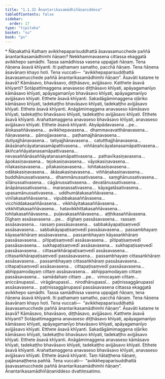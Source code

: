 ```yaml
---
title: "1.1.32 Ānantarikasamādhiñāṇaniddesa"
tableOfContents: false
sidebar:
  order: 17
type: "tipitaka"
basket: "su"
book: "ps"
---
```



<DynamicBreadcrumb />

<Paragraph type="center" book="ps">
* Ñāṇakathā
</Paragraph>


<Division number="80" book="ps">

<Paragraph number="551" book="ps">
Kathaṃ avikkhepaparisuddhattā āsavasamucchede paññā ānantarikasamādhimhi ñāṇaṃ? Nekkhammavasena cittassa ekaggatā avikkhepo samādhi. Tassa samādhissa vasena uppajjati ñāṇaṃ. Tena ñāṇena āsavā khīyanti. Iti paṭhamaṃ samatho, pacchā ñāṇaṃ. Tena ñāṇena āsavānaṃ khayo hoti. Tena vuccati—  “avikkhepaparisuddhattā āsavasamucchede paññā ānantarikasamādhimhi ñāṇaṃ”.
</Paragraph>

<Paragraph number="552" book="ps">
<Emphasis>Āsavā</Emphasis>ti katame te āsavā? Kāmāsavo, bhavāsavo, diṭṭhāsavo, avijjāsavo.
</Paragraph>

<Paragraph number="553" book="ps">
Katthete āsavā khīyanti? Sotāpattimaggena anavaseso diṭṭhāsavo khīyati, apāyagamanīyo kāmāsavo khīyati, apāyagamanīyo bhavāsavo khīyati, apāyagamanīyo avijjāsavo khīyati. Etthete āsavā khīyanti. Sakadāgāmimaggena oḷāriko kāmāsavo khīyati, tadekaṭṭho bhavāsavo khīyati, tadekaṭṭho avijjāsavo khīyati. Etthete āsavā khīyanti. Anāgāmimaggena anavaseso kāmāsavo khīyati, tadekaṭṭho bhavāsavo khīyati, tadekaṭṭho avijjāsavo khīyati. Etthete āsavā khīyanti. Arahattamaggena anavaseso bhavāsavo khīyati, anavaseso avijjāsavo khīyati. Etthete āsavā khīyanti.
</Paragraph>

<Paragraph number="554" book="ps">
Abyāpādavasena …pe…  ālokasaññāvasena…  avikkhepavasena…  dhammavavatthānavasena…  ñāṇavasena…  pāmojjavasena…  paṭhamajjhānavasena…  dutiyajjhānavasena…  tatiyajjhānavasena…  catutthajjhānavasena…  ākāsānañcāyatanasamāpattivasena…  viññāṇañcāyatanasamāpattivasena…  ākiñcaññāyatanasamāpattivasena…  nevasaññānāsaññāyatanasamāpattivasena…  pathavīkasiṇavasena…  āpokasiṇavasena…  tejokasiṇavasena…  vāyokasiṇavasena…  nīlakasiṇavasena…  pītakasiṇavasena…  lohitakasiṇavasena…  odātakasiṇavasena…  ākāsakasiṇavasena…  viññāṇakasiṇavasena…  buddhānussativasena…  dhammānussativasena…  saṃghānussativasena…  sīlānussativasena…  cāgānussativasena…  devatānussativasena…  ānāpānassativasena…  maraṇassativasena…  kāyagatāsativasena…  upasamānussativasena…  uddhumātakasaññāvasena…  vinīlakasaññāvasena…  vipubbakasaññāvasena…  vicchiddakasaññāvasena…  vikkhāyitakasaññāvasena…  vikkhittakasaññāvasena…  hatavikkhittakasaññāvasena…  lohitakasaññāvasena…  puḷavakasaññāvasena…  aṭṭhikasaññāvasena.
</Paragraph>

</Division>
<Division number="81" book="ps">

<Paragraph number="555" book="ps">
Dīghaṃ assāsavasena …pe…  dīghaṃ passāsavasena…  rassaṃ assāsavasena…  rassaṃ passāsavasena…  sabbakāyapaṭisaṃvedī assāsavasena…  sabbakāyapaṭisaṃvedī passāsavasena…  passambhayaṃ kāyasaṅkhāraṃ assāsavasena…  passambhayaṃ kāyasaṅkhāraṃ passāsavasena…  pītipaṭisaṃvedī assāsavasena…  pītipaṭisaṃvedī passāsavasena…  sukhapaṭisaṃvedī assāsavasena…  sukhapaṭisaṃvedī passāsavasena…  cittasaṅkhārapaṭisaṃvedī assāsavasena…  cittasaṅkhārapaṭisaṃvedī passāsavasena…  passambhayaṃ cittasaṅkhāraṃ assāsavasena…  passambhayaṃ cittasaṅkhāraṃ passāsavasena…  cittapaṭisaṃvedī assāsavasena…  cittapaṭisaṃvedī passāsavasena…  abhippamodayaṃ cittaṃ assāsavasena…  abhippamodayaṃ cittaṃ passāsavasena…  samādahaṃ cittaṃ …pe…  vimocayaṃ cittaṃ…  aniccānupassī…  virāgānupassī…  nirodhānupassī…  paṭinissaggānupassī assāsavasena…  paṭinissaggānupassī passāsavasena cittassa ekaggatā avikkhepo samādhi. Tassa samādhissa vasena uppajjati ñāṇaṃ, tena ñāṇena āsavā khīyanti. Iti paṭhamaṃ samatho, pacchā ñāṇaṃ. Tena ñāṇena āsavānaṃ khayo hoti. Tena vuccati—  “avikkhepaparisuddhattā āsavasamucchede paññā ānantarikasamādhimhi ñāṇaṃ”.
</Paragraph>

<Paragraph number="556" book="ps">
<Emphasis>Āsavā</Emphasis>ti katame te āsavā? Kāmāsavo, bhavāsavo, diṭṭhāsavo, avijjāsavo. Katthete āsavā khīyanti? Sotāpattimaggena anavaseso diṭṭhāsavo khīyati, apāyagamanīyo kāmāsavo khīyati, apāyagamanīyo bhavāsavo khīyati, apāyagamanīyo avijjāsavo khīyati. Etthete āsavā khīyanti. Sakadāgāmimaggena oḷāriko kāmāsavo khīyati, tadekaṭṭho bhavāsavo khīyati, tadekaṭṭho avijjāsavo khīyati. Etthete āsavā khīyanti. Anāgāmimaggena anavaseso kāmāsavo khīyati, tadekaṭṭho bhavāsavo khīyati, tadekaṭṭho avijjāsavo khīyati. Etthete āsavā khīyanti. Arahattamaggena anavaseso bhavāsavo khīyati, anavaseso avijjāsavo khīyati. Etthete āsavā khīyanti. Taṃ ñātaṭṭhena ñāṇaṃ, pajānanaṭṭhena paññā. Tena vuccati—  “avikkhepaparisuddhattā āsavasamucchede paññā ānantarikasamādhimhi ñāṇaṃ”.

</Paragraph>
</Division>

<Paragraph number="557" type="center" book="ps">
Ānantarikasamādhiñāṇaniddeso dvattiṃsatimo.
</Paragraph>